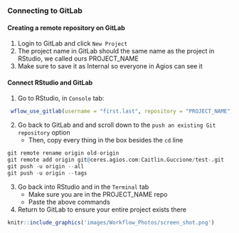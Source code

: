### Connecting to GitLab

#### Creating a remote repository on GitLab

1. Login to GitLab and click `New Project`
2. The project name in GitLab should the same name as the project in RStudio, we called ours PROJECT_NAME
3. Make sure to save it as Internal so everyone in Agios can see it 

#### Connect RStudio and GitLab

1. Go to RStudio, in `Console` tab:

```r
 wflow_use_gitlab(username = "first.last", repository = "PROJECT_NAME", domain = "ceres.agios.com")
```

2. Go back to GitLab and and scroll down to the `push an existing Git repository` option
    + Then, copy every thing in the box besides the `cd` line

```r
git remote rename origin old-origin
git remote add origin git@ceres.agios.com:Caitlin.Guccione/test-.git
git push -u origin --all
git push -u origin --tags
```
    
3. Go back into RStudio and in the `Terminal` tab
    + Make sure you are in the PROJECT_NAME repo
    + Paste the above commands

4. Return to GitLab to ensure your entire project exists there


```r
knitr::include_graphics('images/Workflow_Photos/screen_shot.png')
```
